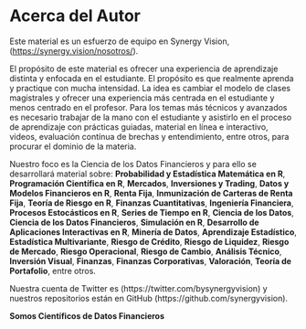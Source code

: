 
# Acerca del Autor {-}

Este material es un esfuerzo de equipo en Synergy Vision, (<https://synergy.vision/nosotros/>).		 

El propósito de este material es ofrecer una experiencia de aprendizaje distinta y enfocada en el estudiante. El propósito es que realmente aprenda y practique con mucha intensidad. La idea es cambiar el modelo de clases magistrales y ofrecer una experiencia más centrada en el estudiante y menos centrado en el profesor. Para los temas más técnicos y avanzados es necesario trabajar de la mano con el estudiante y asistirlo en el proceso de aprendizaje con prácticas guiadas, material en línea e interactivo, videos, evaluación contínua de brechas y entendimiento, entre otros, para procurar el dominio de la materia.
  		  
Nuestro foco es la Ciencia de los Datos Financieros y para ello se desarrollará material sobre: **Probabilidad y Estadística Matemática en R**, **Programación Científica en R**, **Mercados**, **Inversiones y Trading**, **Datos y Modelos Financieros en R**, **Renta Fija**, **Inmunización de Carteras de Renta Fija**, **Teoría de Riesgo en R**, **Finanzas Cuantitativas**, **Ingeniería Financiera**, **Procesos Estocásticos en R**, **Series de Tiempo en R**, **Ciencia de los Datos**, **Ciencia de los Datos Financieros**, **Simulación en R**, **Desarrollo de Aplicaciones Interactivas en R**, **Minería de Datos**, **Aprendizaje Estadístico**, **Estadística Multivariante**, **Riesgo de Crédito**, **Riesgo de Liquidez**, **Riesgo de Mercado**, **Riesgo Operacional**, **Riesgo de Cambio**, **Análisis Técnico**, **Inversión Visual**, **Finanzas**, **Finanzas Corporativas**, **Valoración**, **Teoría de Portafolio**, entre otros.

Nuestra cuenta de Twitter es (https://twitter.com/bysynergyvision) y nuestros repositorios están en GitHub (https://github.com/synergyvision).
  		  
 **Somos Científicos de Datos Financieros**
